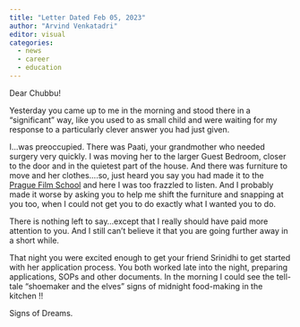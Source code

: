 ```yaml
---
title: "Letter Dated Feb 05, 2023"
author: "Arvind Venkatadri"
editor: visual
categories:
  - news
  - career
  - education
---
```


Dear Chubbu!

Yesterday you came up to me in the morning and stood there in a
"significant" way, like you used to as small child and were waiting for
my response to a particularly clever answer you had just given.

I...was preoccupied. There was Paati, your grandmother who needed
surgery very quickly. I was moving her to the larger Guest Bedroom,
closer to the door and in the quietest part of the house. And there was
furniture to move and her clothes....so, just heard you say you had made
it to the [Prague Film School](https://www.praguefilmschool.cz/) and
here I was too frazzled to listen. And I probably made it worse by
asking you to help me shift the furniture and snapping at you too, when
I could not get you to do exactly what I wanted you to do.

There is nothing left to say...except that I really should have paid
more attention to you. And I still can't believe it that you are going
further away in a short while.

That night you were excited enough to get your friend Srinidhi to get
started with her application process. You both worked late into the
night, preparing applications, SOPs and other documents. In the morning
I could see the tell-tale "shoemaker and the elves" signs of midnight
food-making in the kitchen !!

Signs of Dreams.
